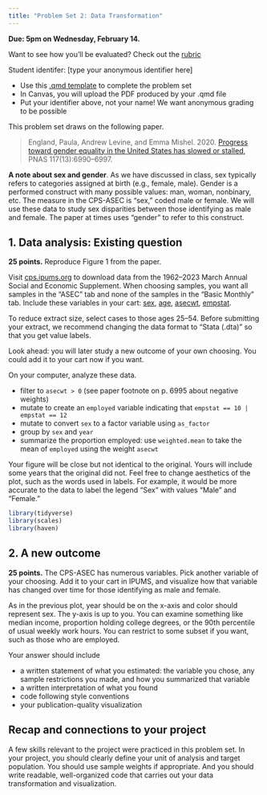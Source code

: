 ```yaml
---
title: "Problem Set 2: Data Transformation"
---
```


**Due: 5pm on Wednesday, February 14.**

::: {.callout-note}
Want to see how you'll be evaluated? Check out the [rubric](https://docs.google.com/forms/d/e/1FAIpQLSed5nDlpx4vVcDu9Tz_2AFphUU4_ugLAw2EyF5h6124gT-bQQ/viewform?usp=sf_link)
:::

Student identifer: [type your anonymous identifier here]

- Use this [.qmd template](../assets/pset2/pset2.qmd) to complete the problem set
- In Canvas, you will upload the PDF produced by your .qmd file
- Put your identifier above, not your name! We want anonymous grading to be possible

This problem set draws on the following paper.

> England, Paula, Andrew Levine, and Emma Mishel. 2020. [Progress toward
> gender equality in the United States has slowed or
> stalled,](https://www.pnas.org/doi/full/10.1073/pnas.1918891117) PNAS
> 117(13):6990–6997.

**A note about sex and gender**. As we have discussed in class, sex typically refers to categories assigned at birth (e.g., female, male). Gender is a performed construct with many possible values: man, woman, nonbinary, etc. The measure in the CPS-ASEC is "sex," coded male or female. We will use these data to study sex disparities between those identifying as male and female. The paper at times uses "gender" to refer to this construct.

## 1. Data analysis: Existing question

**25 points.** Reproduce Figure 1 from the paper.

Visit [cps.ipums.org](https://cps.ipums.org/cps/) to download data from the 1962--2023 March Annual Social and Economic Supplement. When choosing samples, you want all samples in the "ASEC" tab and none of the samples in the "Basic Monthly" tab. Include these variables in your cart: [sex](https://cps.ipums.org/cps-action/variables/SEX), [age](https://cps.ipums.org/cps-action/variables/AGE), [asecwt](https://cps.ipums.org/cps-action/variables/ASECWT), [empstat](https://cps.ipums.org/cps-action/variables/EMPSTAT).

To reduce extract size, select cases to those ages 25--54. Before submitting your extract, we recommend changing the data format to "Stata (.dta)" so that you get value labels.

::: {.callout-tip}
Look ahead: you will later study a new outcome of your own choosing. You could add it to your cart now if you want.
:::

On your computer, analyze these data.

- filter to `asecwt > 0` (see paper footnote on p. 6995 about negative weights)
- mutate to create an `employed` variable indicating that `empstat == 10 | empstat == 12`
- mutate to convert `sex` to a factor variable using `as_factor`
- group by `sex` and `year`
- summarize the proportion employed: use `weighted.mean` to take the mean of `employed` using the weight `asecwt`

Your figure will be close but not identical to the original. Yours will include some years that the original did not. Feel free to change aesthetics of the plot, such as the words used in labels. For example, it would be more accurate to the data to label the legend "Sex" with values "Male" and "Female."

```r
library(tidyverse)
library(scales)
library(haven)
```

## 2. A new outcome

**25 points.** The CPS-ASEC has numerous variables. Pick another variable of your choosing. Add it to your cart in IPUMS, and visualize how that variable has changed over time for those identifying as male and female.

As in the previous plot, year should be on the x-axis and color should represent sex. The y-axis is up to you. You can examine something like median income, proportion holding college degrees, or the 90th percentile of usual weekly work hours. You can restrict to some subset if you want, such as those who are employed.

Your answer should include

- a written statement of what you estimated: the variable you chose, any sample restrictions you made, and how you summarized that variable
- a written interpretation of what you found
- code following style conventions
- your publication-quality visualization

## Recap and connections to your project

A few skills relevant to the project were practiced in this problem set. In your project, you should clearly define your unit of analysis and target population. You should use sample weights if appropriate. And you should write readable, well-organized code that carries out your data transformation and visualization.

